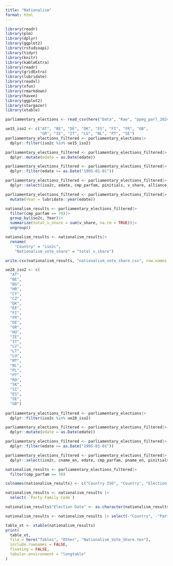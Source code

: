 ```yaml
---
title: "Nationalism"
format: html
---
```

```r
library(readr)
library(plm)
library(dplyr)
library(ggplot2)
library(rstudioapi)
library(tidyr)
library(knitr)
library(kableExtra)
library(readr)
library(gridExtra)
library(lubridate)
library(readxl)
library(xfun)
library(rmarkdown)
library(haven)
library(ggplot2)
library(stargazer)
library(xtable)
```
```r
parliamentary_elections <- read_csv(here("Data", "Raw", "ppeg_parl_2024v1.csv"))
```
```r
ue15_iso2 <- c("AT", "BE", "DE", "DK", "ES", "FI", "FR", "GB", 
               "GR", "IE", "IT", "LU", "NL", "PT", "SE")
parliamentary_elections_filtered <- parliamentary_elections|>
  dplyr::filter(iso2c %in% ue15_iso2)

parliamentary_elections_filtered <- parliamentary_elections_filtered|>
  dplyr::mutate(edate = as.Date(edate))

parliamentary_elections_filtered <- parliamentary_elections_filtered|>
  dplyr::filter(edate >= as.Date("1995-01-01"))

parliamentary_elections_filtered <- parliamentary_elections_filtered|>
  dplyr::select(iso2c, edate, cmp_parfam, pinitials, v_share, alliance_initials)

parliamentary_elections_filtered <- parliamentary_elections_filtered|>
  mutate(Year = lubridate::year(edate))

nationalism_results <- parliamentary_elections_filtered|>
  filter(cmp_parfam == 70)|>              
  group_by(iso2c, Year)|>               
  summarize(total_v_share = sum(v_share, na.rm = TRUE))|>
  ungroup()

nationalism_results <- nationalism_results|>
  rename(
    "Country" = "iso2c",
    "Nationalism_vote_share" = "total_v_share")
```
```r
write.csv(nationalism_results, "nationalism_vote_share.csv", row.names = FALSE)
```
```r
ue28_iso2 <- c(
  "AT", 
  "BE", 
  "BG", 
  "HR", 
  "CY", 
  "CZ", 
  "DK", 
  "EE",
  "FI",
  "FR",
  "DE",
  "GR",
  "HU",
  "IE",
  "IT",
  "LV",
  "LT",
  "LU",
  "MT", 
  "NL", 
  "PL",
  "PT",
  "RO",
  "SK",
  "SI",
  "ES",
  "SE",
  "GB")
  
parliamentary_elections_filtered <- parliamentary_elections|>
  dplyr::filter(iso2c %in% ue28_iso2)

parliamentary_elections_filtered <- parliamentary_elections_filtered|>
  dplyr::mutate(edate = as.Date(edate))

parliamentary_elections_filtered <- parliamentary_elections_filtered|>
  dplyr::filter(edate >= as.Date("1995-01-01"))

parliamentary_elections_filtered <- parliamentary_elections_filtered|>
  dplyr::select(iso2c, cname_en, edate, cmp_parfam, pname_en, pinitials, v_share)

nationalism_results <- parliamentary_elections_filtered|>
  filter(cmp_parfam == 70)

colnames(nationalism_results) <- c("Country ISO", "Country", "Election Date", "Party Family Code", "Party Name", "Party Initials", "Vote Share Percent")

nationalism_results <- nationalism_results |>
  select(-`Party Family Code`)

nationalism_results$"Election Date" <- as.character(nationalism_results$"Election Date")

nationalism_results <- nationalism_results |> select(-"Country", -"Party Name")
```
```r
table_xt <- xtable(nationalism_results)
print(
  table_xt,
  file = here("Tables", "Other", "Nationalism_Vote_Share.tex"),
  include.rownames = FALSE,
  floating = FALSE,
  tabular.environment = "longtable"
)
```